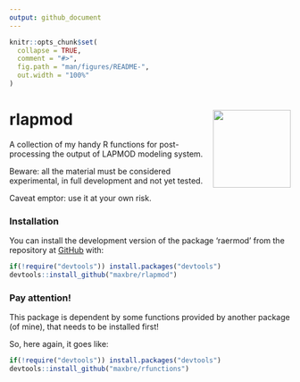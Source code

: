 ```yaml
---
output: github_document
---
```


<!-- README.md is generated from README.Rmd. Please edit that file -->

```r
knitr::opts_chunk$set(
  collapse = TRUE,
  comment = "#>",
  fig.path = "man/figures/README-",
  out.width = "100%"
)
```

# rlapmod <img src="man/figures/logo.png" align="right" height="139" />

<!-- badges: start -->
<!-- badges: end -->


A collection of my handy R functions for post-processing the output of LAPMOD modeling system.

Beware: all the material must be considered experimental, in full development and not yet tested.

Caveat emptor: use it at your own risk.

### Installation

You can install the development version of the package 'raermod' from the repository at [GitHub](https://github.com/maxbre/rlapmod/) with:

``` r
if(!require("devtools")) install.packages("devtools")
devtools::install_github("maxbre/rlapmod")
```

### Pay attention!

This package is dependent by some functions provided by another package (of mine), that needs to be installed first!

So, here again, it goes like:

``` r
if(!require("devtools")) install.packages("devtools")
devtools::install_github("maxbre/rfunctions")
```

